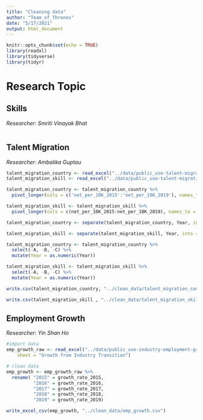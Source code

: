 ```yaml
---
title: "Cleaning data"
author: "Team_of_Thrones"
date: "5/17/2021"
output: html_document
---
```


```r
knitr::opts_chunk$set(echo = TRUE)
library(readxl)
library(tidyverse)
library(tidyr)
```

# Research Topic


## Skills 

*Researcher: Smriti Vinayak Bhat*

```r

```




## Talent Migration

*Researcher: Ambalika Guptau*


```r
talent_migration_country <- read_excel("../data/public_use-talent-migration.xlsx", sheet = "Country Migration")
talent_migration_skill <- read_excel("../data/public_use-talent-migration.xlsx", sheet = "Skill Migration")

```

```r
talent_migration_country <- talent_migration_country %>% 
  pivot_longer(cols = c('net_per_10K_2015':'net_per_10K_2019'), names_to = "Year", values_to = "Net_Migration")

talent_migration_skill <- talent_migration_skill %>% 
  pivot_longer(cols = c(net_per_10K_2015:net_per_10K_2019), names_to = "Year", values_to = "Net_Migration")

talent_migration_country <- separate(talent_migration_country, Year, into = c("A", "B", "C", "Year"), sep = "_")

talent_migration_skill <- separate(talent_migration_skill, Year, into = c("A", "B", "C", "Year"), sep = "_")

talent_migration_country <- talent_migration_country %>% 
  select(-A, -B, -C) %>% 
  mutate(Year = as.numeric(Year))

talent_migration_skill <- talent_migration_skill %>% 
  select(-A, -B, -C) %>% 
  mutate(Year = as.numeric(Year))

write.csv(talent_migration_country, "../clean_data/talent_migration_country.csv")

write.csv(talent_migration_skill , "../clean_data/talent_migration_skill.csv")


```




## Employment Growth 

*Researcher: Yin Shan Ho*

```r
#import data
emp_growth_raw <- read_excel("../data/public_use-industry-employment-growth.xlsx", 
    sheet = "Growth from Industry Transition")
```

```r
# clean data
emp_growth <- emp_growth_raw %>% 
  rename( "2015" = growth_rate_2015, 
          "2016" = growth_rate_2016, 
          "2017" = growth_rate_2017, 
          "2018" = growth_rate_2018, 
          "2019" = growth_rate_2019) 

write_excel_csv(emp_growth, "../clean_data/emp_growth.csv")

```


